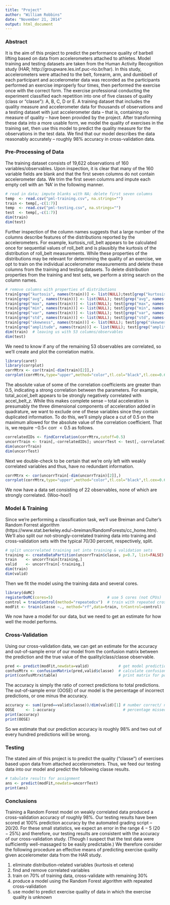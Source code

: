 ```yaml
---
title: "Project"
author: "William Robbins"
date: "November 21, 2014"
output: html_document
---
```


### Abstract
It is the aim of this project to predict the performance quality of barbell lifting based on data from accelerometers attached to athletes. Model training and testing datasets are taken from the Human Activity Recognition study (HAR; http://groupware.les.inf.puc-rio.br/har). In this study, accelerometers were attached to the belt, forearm, arm, and dumbbell of each participant and accelerometer data was recorded as the participants performed an exercise improperly four times, then performed the exercise once with the correct form. The exercise professional conducting the experiment classified each repetition into one of five classes of quality (class or "classe"): A, B, C, D or E. A training dataset that includes the quality measure and accelerometer data for thousands of observations and a testing dataset with just accelerometer data -- that is, containing no measure of quality -- have been provided by the project. After transforming these data into a more usable form, we model the quality of exercises in the training set, then use this model to predict the quality measure for the observations in the test data. We find that our model describes the data reasonably accurately -- roughly $98$% accuracy in cross-validation data.  

### Pre-Processing of Data
The training dataset consists of 19,622 observations of 160 variables/observables. Upon inspection, it is clear that many of the 160 variable fields are blank and that the first seven columns do not contain accelerometer data. We trim the first seven columns and impute each empty cell with an 'NA' in the following manner. 
```r
# read in data; impute blanks with NA; delete first seven columns
temp  <- read.csv("pml-training.csv", na.strings="")
train <- temp[,-c(1:7)]  
temp  <- read.csv("pml-testing.csv", na.strings="")
test  <- temp[,-c(1:7)]  
dim(train)
dim(test)
```
Further inspection of the column names suggests that a large number of the columns describe features of the distributions reported by the accelerometers. For example, kurtosis_roll_belt appears to be calculated once for sequential values of roll_belt and is plausibly the kurtosis of the distribution of roll_belt measurements. While these properties of the distributions may be relevant for determining the quality of an exercise, we opt to train on the individual accelerometer measurements and delete these columns from the training and testing datasets. To delete distribution properties from the training and test sets, we perform a string search on the column names.
```r
# remove columns with properties of distributions
train[grep("kurtosis", names(train))] <- list(NULL);test[grep("kurtosis", names(test))] <- list(NULL)
train[grep("avg", names(train))] <- list(NULL); test[grep("avg", names(test))] <- list(NULL)
train[grep("max", names(train))] <- list(NULL); test[grep("max", names(test))] <- list(NULL)
train[grep("min", names(train))] <- list(NULL); test[grep("min", names(test))] <- list(NULL)
train[grep("var", names(train))] <- list(NULL); test[grep("var", names(test))] <- list(NULL)
train[grep("std", names(train))] <- list(NULL); test[grep("std", names(test))] <- list(NULL)
train[grep("skewness", names(train))] <- list(NULL); test[grep("skewness", names(test))] <- list(NULL)
train[grep("amplitude", names(train))] <- list(NULL); test[grep("amplitude", names(test))] <- list(NULL)
dim(train)  # leaving us with 53 columns/observables
dim(test)
```

We need to know if any of the remaining 53 observables are correlated, so we'll create and plot the correlation matrix. 
```r
library(caret)
library(corrplot)
corrMtrx <- cor(train[-dim(train)[2]],)
corrplot(corrMtrx,type="upper",method="color",tl.col="black",tl.cex=0.6)
```

The absolute value of some of the correlation coefficients are greater than $0.5$, indicating a strong correlation between the parameters. For example, total_accel_belt appears to be strongly negatively correlated with accel_belt_z. While this makes complete sense -- total acceleration is presumably the three dimensional components of acceleration added in quadrature, we want to exclude one of these variables since they contain duplicated information. To do this, we'll simply place a cut of $0.5$ on the maximum allowed for the absolute value of the correlation coefficient. That is, we require $-0.5 <$ corr $< 0.5$ as follows.

```r
correlatedIDs <- findCorrelation(corrMtrx,cutoff=0.5)
uncorrTrain <- train[,-correlatedIDs]; uncorrTest <- test[,-correlatedIDs]
dim(uncorrTrain)
dim(uncorrTest)
```

Next we double-check to be certain that we're only left with weakly correlated variables and thus, have no redundant information. 
```r
corrMtrx <- cor(uncorrTrain[-dim(uncorrTrain)[2]],)
corrplot(corrMtrx,type="upper",method="color",tl.col="black",tl.cex=0.6)
```

We now have a data set consisting of 22 observables, none of which are strongly correlated. (Woo-hoo!)

### Model & Training 
Since we're performing a classification task, we'll use Breiman and Culter's Random Forrest algorithm (https://www.stat.berkeley.edu/~breiman/RandomForests/cc_home.htm). We'll also split our not-strongly-correlated training data into training and cross-validation sets with the typical 70/30 percent, respectively, split.

```r
# split uncorrelated training set into training & validation sets
training <- createDataPartition(uncorrTrain$classe, p=0.7, list=FALSE)
train    <- uncorrTrain[training,]
valid    <- uncorrTrain[-training,]
dim(train)
dim(valid)
```

Then we fit the model using the training data and several cores.

```r
library(doMC)
registerDoMC(cores=5)                        # use 5 cores (not CPUs)
control = trainControl(method="repeatedcv")  # train with repeated cross-validation
modFit <- train(classe ~., method="rf",data=train, trControl=control)
```
We now have a model for our data, but we need to get an estimate for how well the model performs. 

### Cross-Validation
Using our cross-validation data, we can get an estimate for the accuracy and out-of-sample error of our model from the confusion matrix between the prediction and the true value of the quality/class/classe observable. 

```r
pred <- predict(modFit,newdata=valid)             # get model prediction
confusMtrx <- confusionMatrix(pred,valid$classe)  # calculate confusion matrix 
print(confusMtrx$table)                           # print matrix for posterity's sake
```

The accuracy is simply the ratio of correct predictions to total predictions. The out-of-sample error (OOSE) of our model is the percentage of incorrect predictions, or one minus the accuracy. 

```r
accuracy <- sum((pred==valid$classe))/dim(valid)[1] # number correct/ number possible
OOSE     <- 1-accuracy                              # percentage missed
print(accuracy)
print(OOSE)
```

So we estimate that our prediction accuracy is roughly 98% and two out of every hundred predictions will be wrong.

### Testing
The stated aim of this project is to predict the quality ("classe") of exercises based upon data from attached accelerometers. Thus, we feed our testing data into our model and predict the following classe results. 

```r
# tabulate results for assignment
ans <- predict(modFit,newdata=uncorrTest)
print(ans)
```

### Conclusions
Training a Random Forest model on weakly correlated data produced a cross-validation accuracy of roughly $98$%. Our testing results have been scored at 100% prediction accuracy by the automated grading script -- 20/20. For these small statistics, we expect an error in the range $4-5$ ($20-25$%) and therefore, our testing results are consistent with the accuracy of our cross-validation study. (Though I suspect that the test data were sufficiently well-massaged to be easily predictable.) We therefore consider the following procedure an effective means of predicting exercise quality given accelerometer data from the HAR study.  

1) eliminate distribution-related variables (kurtosis et cetera)
2) find and remove correlated variables
3) train on 70% of training data, cross-validate with remaining 30%
4) produce a model using the Random Forest algorithm with repeated cross-validation
5) use model to predict exercise quality of data in which the exercise quality is unknown
